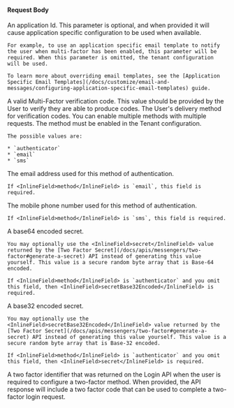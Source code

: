 
#### Request Body

<APIBlock>
  <APIField name="applicationId" type="UUID" optional>
    An application Id. This parameter is optional, and when provided it will cause application specific configuration to be used when available.

    For example, to use an application specific email template to notify the user when multi-factor has been enabled, this parameter will be required. When this parameter is omitted, the tenant configuration will be used.

    To learn more about overriding email templates, see the [Application Specific Email Templates](/docs/customize/email-and-messages/configuring-application-specific-email-templates) guide.
  </APIField>
  <APIField name="code" type="String" required>
    A valid Multi-Factor verification code. This value should be provided by the User to verify they are able to produce codes.
  </APIField>
  <APIField name="method" type="String" required>
    The User's delivery method for verification codes. You can enable multiple methods with multiple requests. The method must be enabled in the Tenant configuration.

    The possible values are:

    * `authenticator`
    * `email`
    * `sms`
  </APIField>
  <APIField name="email" type="String" optional>
    The email address used for this method of authentication.

    If <InlineField>method</InlineField> is `email`, this field is required.
  </APIField>
  <APIField name="mobilePhone" type="String" optional>
    The mobile phone number used for this method of authentication.

    If <InlineField>method</InlineField> is `sms`, this field is required.
  </APIField>
  <APIField name="secret" type="String" optional>
    A base64 encoded secret.

    You may optionally use the <InlineField>secret</InlineField> value returned by the [Two Factor Secret](/docs/apis/messengers/two-factor#generate-a-secret) API instead of generating this value yourself. This value is a secure random byte array that is Base-64 encoded.

    If <InlineField>method</InlineField> is `authenticator` and you omit this field, then <InlineField>secretBase32Encoded</InlineField> is required.
  </APIField>
  <APIField name="secretBase32Encoded" type="String" optional>
    A base32 encoded secret.

    You may optionally use the <InlineField>secretBase32Encoded</InlineField> value returned by the [Two Factor Secret](/docs/apis/messengers/two-factor#generate-a-secret) API instead of generating this value yourself. This value is a secure random byte array that is Base-32 encoded.

    If <InlineField>method</InlineField> is `authenticator` and you omit this field, then <InlineField>secret</InlineField> is required.
  </APIField>
  <APIField name="twoFactorId" type="String" optional since="1.42.0">
    A two factor identifier that was returned on the Login API when the user is required to configure a two-factor method. When provided, the API response will include a two factor code that can be used to complete a two-factor login request.
  </APIField>
</APIBlock>

<JSON title="Example Request JSON Enabling a TOTP Factor" src="two-factor/enable-authenticator-request.json" />

<JSON title="Example Request JSON Enabling an Email Factor" src="two-factor/enable-email-request.json" />

